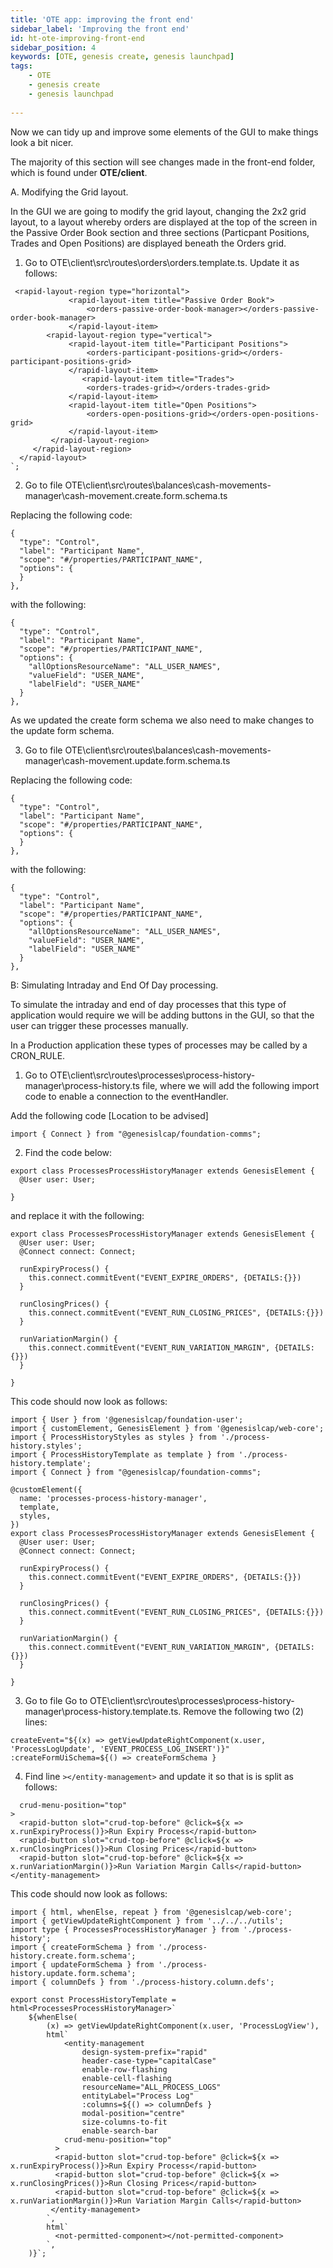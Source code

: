 ```yaml
---
title: 'OTE app: improving the front end'
sidebar_label: 'Improving the front end'
id: ht-ote-improving-front-end
sidebar_position: 4
keywords: [OTE, genesis create, genesis launchpad]
tags:
    - OTE
    - genesis create
    - genesis launchpad
 
---
```



Now we can tidy up and improve some elements of the GUI to make things look a bit nicer.

The majority of this section will see changes made in the front-end folder, which is found under **OTE/client**.

A. Modifying the Grid layout.

In the GUI we are going to modify the grid layout, changing the 2x2 grid layout, to a layout whereby orders are displayed at the top of the screen in the Passive Order Book section and three sections (Particpant Positions, Trades and Open Positions) are displayed beneath the Orders grid.

1. Go to OTE\client\src\routes\orders\orders.template.ts. Update it as follows:

```
 <rapid-layout-region type="horizontal">
             <rapid-layout-item title="Passive Order Book">
                 <orders-passive-order-book-manager></orders-passive-order-book-manager>
             </rapid-layout-item>
        <rapid-layout-region type="vertical">
             <rapid-layout-item title="Participant Positions">
                 <orders-participant-positions-grid></orders-participant-positions-grid>
             </rapid-layout-item>
                <rapid-layout-item title="Trades">
                 <orders-trades-grid></orders-trades-grid>
             </rapid-layout-item>
             <rapid-layout-item title="Open Positions">
                 <orders-open-positions-grid></orders-open-positions-grid>
             </rapid-layout-item>
         </rapid-layout-region>
     </rapid-layout-region>
  </rapid-layout>
`;
```
2. Go to file OTE\client\src\routes\balances\cash-movements-manager\cash-movement.create.form.schema.ts

Replacing the following code:

```
{
  "type": "Control",
  "label": "Participant Name",
  "scope": "#/properties/PARTICIPANT_NAME",
  "options": {
  }
},
```

with the following:

```
{
  "type": "Control",
  "label": "Participant Name",
  "scope": "#/properties/PARTICIPANT_NAME",
  "options": {
    "allOptionsResourceName": "ALL_USER_NAMES",
    "valueField": "USER_NAME",
    "labelField": "USER_NAME"
  }
},
```

As we updated the create form schema we also need to make changes to the update form schema.

3. Go to file OTE\client\src\routes\balances\cash-movements-manager\cash-movement.update.form.schema.ts

Replacing the following code:

```
{
  "type": "Control",
  "label": "Participant Name",
  "scope": "#/properties/PARTICIPANT_NAME",
  "options": {
  }
},
```

with the following:

```
{
  "type": "Control",
  "label": "Participant Name",
  "scope": "#/properties/PARTICIPANT_NAME",
  "options": {
    "allOptionsResourceName": "ALL_USER_NAMES",
    "valueField": "USER_NAME",
    "labelField": "USER_NAME"
  }
},
```

B: Simulating Intraday and End Of Day processing.

To simulate the intraday and end of day processes that this type of application would require we will be adding buttons in the GUI, so that the user can trigger these processes manually. 

In a Production application these types of processes may be called by a CRON_RULE.

1. Go to OTE\client\src\routes\processes\process-history-manager\process-history.ts file, where we will add the following import code to enable a connection to the eventHandler.

Add the following code [Location to be advised]

```
import { Connect } from "@genesislcap/foundation-comms";
```

2. Find  the code below:

```
export class ProcessesProcessHistoryManager extends GenesisElement {
  @User user: User;

}
```

and replace it with the following:

```
export class ProcessesProcessHistoryManager extends GenesisElement {
  @User user: User;
  @Connect connect: Connect;

  runExpiryProcess() {
    this.connect.commitEvent("EVENT_EXPIRE_ORDERS", {DETAILS:{}})
  }

  runClosingPrices() {
    this.connect.commitEvent("EVENT_RUN_CLOSING_PRICES", {DETAILS:{}})
  }

  runVariationMargin() {
    this.connect.commitEvent("EVENT_RUN_VARIATION_MARGIN", {DETAILS:{}})
  }

}
```

This code should now look as follows:

```
import { User } from '@genesislcap/foundation-user';
import { customElement, GenesisElement } from '@genesislcap/web-core';
import { ProcessHistoryStyles as styles } from './process-history.styles';
import { ProcessHistoryTemplate as template } from './process-history.template';
import { Connect } from "@genesislcap/foundation-comms";

@customElement({
  name: 'processes-process-history-manager',
  template,
  styles,
})
export class ProcessesProcessHistoryManager extends GenesisElement {
  @User user: User;
  @Connect connect: Connect;

  runExpiryProcess() {
    this.connect.commitEvent("EVENT_EXPIRE_ORDERS", {DETAILS:{}})
  }

  runClosingPrices() {
    this.connect.commitEvent("EVENT_RUN_CLOSING_PRICES", {DETAILS:{}})
  }

  runVariationMargin() {
    this.connect.commitEvent("EVENT_RUN_VARIATION_MARGIN", {DETAILS:{}})
  }

}
```

3. Go to file Go to OTE\client\src\routes\processes\process-history-manager\process-history.template.ts. Remove the following two (2) lines:

```
createEvent="${(x) => getViewUpdateRightComponent(x.user, 'ProcessLogUpdate', 'EVENT_PROCESS_LOG_INSERT')}"
:createFormUiSchema=${() => createFormSchema }
```
4. Find line `></entity-management>` and update it so that is is split as follows:

```
  crud-menu-position="top"
>
  <rapid-button slot="crud-top-before" @click=${x => x.runExpiryProcess()}>Run Expiry Process</rapid-button>
  <rapid-button slot="crud-top-before" @click=${x => x.runClosingPrices()}>Run Closing Prices</rapid-button>
  <rapid-button slot="crud-top-before" @click=${x => x.runVariationMargin()}>Run Variation Margin Calls</rapid-button>
</entity-management>
```

This code should now look as follows:

```
import { html, whenElse, repeat } from '@genesislcap/web-core';
import { getViewUpdateRightComponent } from '../../../utils';
import type { ProcessesProcessHistoryManager } from './process-history';
import { createFormSchema } from './process-history.create.form.schema';
import { updateFormSchema } from './process-history.update.form.schema';
import { columnDefs } from './process-history.column.defs';

export const ProcessHistoryTemplate = html<ProcessesProcessHistoryManager>`
    ${whenElse(
        (x) => getViewUpdateRightComponent(x.user, 'ProcessLogView'),
        html`
            <entity-management
                design-system-prefix="rapid"
                header-case-type="capitalCase"
                enable-row-flashing
                enable-cell-flashing
                resourceName="ALL_PROCESS_LOGS"
                entityLabel="Process Log"
                :columns=${() => columnDefs }
                modal-position="centre"
                size-columns-to-fit
                enable-search-bar
            crud-menu-position="top"
          >
          <rapid-button slot="crud-top-before" @click=${x => x.runExpiryProcess()}>Run Expiry Process</rapid-button>
          <rapid-button slot="crud-top-before" @click=${x => x.runClosingPrices()}>Run Closing Prices</rapid-button>
          <rapid-button slot="crud-top-before" @click=${x => x.runVariationMargin()}>Run Variation Margin Calls</rapid-button>
         </entity-management>
        `,
        html`
          <not-permitted-component></not-permitted-component>
        `,
    )}`;
```


